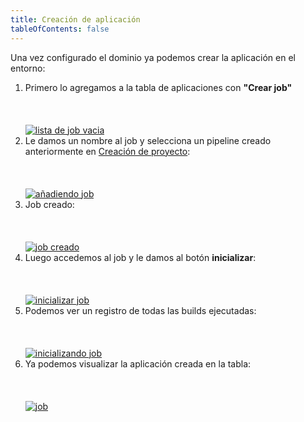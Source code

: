 ```yaml
---
title: Creación de aplicación
tableOfContents: false
---
```



Una vez configurado el dominio ya podemos crear la aplicación en el entorno:

<Steps>

1. Primero lo agregamos a la tabla de aplicaciones con **"Crear job"**
    <br></br><br></br>
    <a href="/src/content/docs/img/how-to/pasos-para-levantar-app/crear-app-dentro-entorno/creando-job.png" target="_blank">
        <img src="/src/content/docs/img/how-to/pasos-para-levantar-app/crear-app-dentro-entorno/creando-job.png" alt="lista de job vacia"></img>
    </a>
2. Le damos un nombre al job y selecciona un pipeline creado anteriormente en [Creación de proyecto](https://docs.syndeno.cloud/how-to/pasos-para-levantar-app/crear-proyecto/): 
    <br></br><br></br>
    <a href="/src/content/docs/img/how-to/pasos-para-levantar-app/crear-app-dentro-entorno/creando-job-1.png" target="_blank">
        <img src="/src/content/docs/img/how-to/pasos-para-levantar-app/crear-app-dentro-entorno/creando-job-1.png" alt="añadiendo job"></img>
    </a>
3. Job creado: 
    <br></br><br></br>
    <a href="/src/content/docs/img/how-to/pasos-para-levantar-app/crear-app-dentro-entorno/job-creado.png" target="_blank">
        <img src="/src/content/docs/img/how-to/pasos-para-levantar-app/crear-app-dentro-entorno/job-creado.png" alt="job creado"></img>
    </a>
4. Luego accedemos al job y le damos al botón **inicializar**: 
    <br></br><br></br>
    <a href="/src/content/docs/img/how-to/pasos-para-levantar-app/crear-app-dentro-entorno/inicializando-job.png" target="_blank">
        <img src="/src/content/docs/img/how-to/pasos-para-levantar-app/crear-app-dentro-entorno/inicializando-job.png" alt="inicializar job"></img>
    </a>
5. Podemos ver un registro de todas las builds ejecutadas:
    <br></br><br></br>
    <a href="/src/content/docs/img/how-to/pasos-para-levantar-app/crear-app-dentro-entorno/inicializando-job-1.png" target="_blank">
        <img src="/src/content/docs/img/how-to/pasos-para-levantar-app/crear-app-dentro-entorno/inicializando-job-1.png" alt="inicializando job"></img>
    </a>
6. Ya podemos visualizar la aplicación creada en la tabla:
    <br></br><br></br>
    <a href="/src/content/docs/img/how-to/pasos-para-levantar-app/crear-app-dentro-entorno/job-despues-de-inicializar.png" target="_blank">
        <img src="/src/content/docs/img/how-to/pasos-para-levantar-app/crear-app-dentro-entorno/job-despues-de-inicializar.png" alt="job"></img>
    </a>

</Steps>